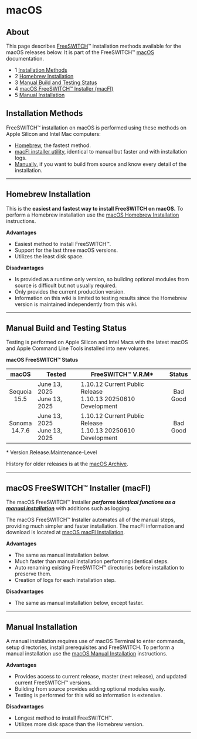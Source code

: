 # macOS

## About

This page describes [FreeSWITCH](https://en.wikipedia.org/wiki/FreeSWITCH)™ installation methods available for the macOS releases below. It is part of the FreeSWITCH™ [macOS](../index.mdx#about) documentation.  

* 1 [Installation Methods](#installation-methods)
* 2 [Homebrew Installation](#homebrew-installation)
* 3 [Manual Build and Testing Status](#manual-build-and-testing-status)
* 4 [macOS FreeSWITCH™ Installer (macFI)](#macos-freeswitch-installer-macfi)
* 5 [Manual Installation](#manual-installation)

## Installation Methods

FreeSWITCH™ installation on macOS is performed using these methods on Apple Silicon and Intel Mac computers:

* [Homebrew](#homebrew-installation), the fastest method.
* [macFI installer utility](#macos-freeswitch-installer-macfi), identical to manual but faster and with installation logs.
* [Manually](#manual-installation), if you want to build from source and know every detail of the installation.


---
## Homebrew Installation

This is the **easiest and fastest way to install FreeSWITCH on macOS.** To perform a Homebrew installation use the [macOS Homebrew Installation](./macOS-Homebrew-Installation_72253508.mdx#about) instructions.

**Advantages**

* Easiest method to install FreeSWITCH™.
* Support for the last three macOS versions.
* Utilizes the least disk space.

**Disadvantages**

* Is provided as a runtime only version, so building optional modules from source is difficult but not usually required.
* Only provides the current production version.
* Information on this wiki is limited to testing results since the Homebrew version is maintained independently from this wiki.
  
---
## Manual Build and Testing Status

Testing is performed on Apple Silicon and Intel Macs with the latest macOS and Apple Command Line Tools installed into new volumes.

 **macOS FreeSWITCH™ Status**

|       macOS        | Tested                           | **FreeSWITCH™** V.R.M\*                                          |   Status    |
| :----------------: | -------------------------------- | ---------------------------------------------------------------- | :---------: |
| Sequoia<br/>15.5  | June 13, 2025<br/>June 13, 2025 | 1.10.12 Current Public Release<br/>1.10.13 20250610 Development | Bad<br/>Good |
| Sonoma<br/>14.7.6 | June 13, 2025<br/>June 13, 2025 | 1.10.12 Current Public Release<br/>1.10.13 20250610 Development | Bad<br/>Good |

\* Version.Release.Maintenance-Level

History for older releases is at the [macOS Archive](../MacOS-Archive/index.mdx#about).

  
---

## macOS FreeSWITCH™ Installer (macFI)

The macOS FreeSWITCH™ Installer **_performs identical functions as a [manual installation](./macOS-Manual-Installation_13174557.mdx#about)_** with additions such as logging.

The macOS FreeSWITCH™ Installer automates all of the manual steps, providing much simpler and faster installation. The macFI information and download is located at [macOS macFI Installation](./macOS-macFI-Installation_1966731.mdx#about).  

**Advantages**

* The same as manual installation below.
* Much faster than manual installation performing identical steps.
* Auto renaming existing FreeSWITCH™ directories before installation to preserve them.
* Creation of logs for each installation step.

**Disadvantages**

* The same as manual installation below, except faster.

  
---

## Manual Installation

A manual installation requires use of macOS Terminal to enter commands, setup directories, install prerequisites and FreeSWITCH. To perform a manual installation use the [macOS Manual Installation](./macOS-Manual-Installation_13174557.mdx#about) instructions.

**Advantages**

* Provides access to current release, master (next release), and updated current FreeSWITCH™ versions.
* Building from source provides adding optional modules easily.
* Testing is performed for this wiki so information is extensive.

**Disadvantages**

* Longest method to install FreeSWITCH™.
* Utilizes more disk space than the Homebrew version.

  
---
